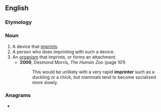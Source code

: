 ==English==

===Etymology===
{{suffix|en|imprint|er}}

===Noun===
{{en-noun}}

# A device that [[imprint]]s.
# A person who does imprinting with such a device.
# An [[organism]] that imprints, or forms an attachment.
#* '''2009''', Desmond Morris, ''The Human Zoo'' (page 101)
#*: This would be unlikely with a very rapid '''imprinter''' such as a duckling or a chick, but mammals tend to become socialized more slowly.

===Anagrams===
* {{anagrams|en|a=eiimnprrt|reimprint}}